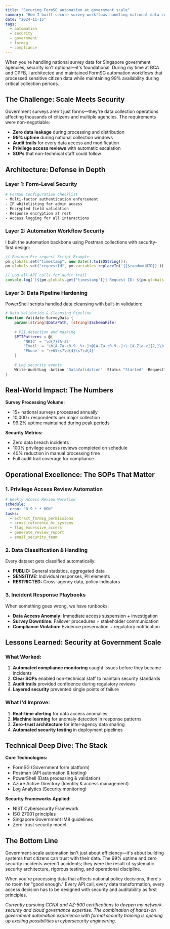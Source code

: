 ---
title: "Securing FormSG automation at government scale"
summary: "How I built secure survey workflows handling national data collections with 99% uptime, privilege access controls, and automated compliance monitoring."
date: "2024-11-15"
tags:
  - automation
  - security
  - government
  - formsg
  - compliance
---

When you're handling national survey data for Singapore government agencies, security isn't optional—it's foundational. During my time at BCA and CPFB, I architected and maintained FormSG automation workflows that processed sensitive citizen data while maintaining 99% availability during critical collection periods.

## The Challenge: Scale Meets Security

Government surveys aren't just forms—they're data collection operations affecting thousands of citizens and multiple agencies. The requirements were non-negotiable:

- **Zero data leakage** during processing and distribution
- **99% uptime** during national collection windows  
- **Audit trails** for every data access and modification
- **Privilege access reviews** with automatic escalation
- **SOPs** that non-technical staff could follow

## Architecture: Defense in Depth

### Layer 1: Form-Level Security
```bash
# FormSG Configuration Checklist
- Multi-factor authentication enforcement
- IP whitelisting for admin access  
- Encrypted field validation
- Response encryption at rest
- Access logging for all interactions
```

### Layer 2: Automation Workflow Security
I built the automation backbone using Postman collections with security-first design:

```javascript
// Postman Pre-request Script Example
pm.globals.set("timestamp", new Date().toISOString());
pm.globals.set("requestId", pm.variables.replaceIn('{{$randomUUID}}'));

// Log all API calls for audit trail
console.log(`[${pm.globals.get("timestamp")}] Request ID: ${pm.globals.get("requestId")}`);
```

### Layer 3: Data Pipeline Hardening
PowerShell scripts handled data cleansing with built-in validation:

```powershell
# Data Validation & Cleansing Pipeline
function Validate-SurveyData {
    param([string]$DataPath, [string]$SchemaFile)
    
    # PII detection and masking
    $PIIPatterns = @{
        'NRIC' = '\d{7}[A-Z]'
        'Email' = '\b[A-Za-z0-9._%+-]+@[A-Za-z0-9.-]+\.[A-Z|a-z]{2,}\b'
        'Phone' = '\+65\s?\d{4}\s?\d{4}'
    }
    
    # Log security events
    Write-AuditLog -Action "DataValidation" -Status "Started" -RequestId $RequestId
}
```

## Real-World Impact: The Numbers

**Survey Processing Volume:**
- 15+ national surveys processed annually
- 10,000+ respondents per major collection
- 99.2% uptime maintained during peak periods

**Security Metrics:**
- Zero data breach incidents
- 100% privilege access reviews completed on schedule
- 40% reduction in manual processing time
- Full audit trail coverage for compliance

## Operational Excellence: The SOPs That Matter

### 1. Privilege Access Review Automation
```yaml
# Weekly Access Review Workflow
schedule: 
  cron: "0 9 * * MON"
tasks:
  - extract_formsg_permissions
  - cross_reference_hr_systems  
  - flag_excessive_access
  - generate_review_report
  - email_security_team
```

### 2. Data Classification & Handling
Every dataset gets classified automatically:
- **PUBLIC:** General statistics, aggregated data
- **SENSITIVE:** Individual responses, PII elements  
- **RESTRICTED:** Cross-agency data, policy indicators

### 3. Incident Response Playbooks
When something goes wrong, we have runbooks:
- **Data Access Anomaly:** Immediate access suspension + investigation
- **Survey Downtime:** Failover procedures + stakeholder communication  
- **Compliance Violation:** Evidence preservation + regulatory notification

## Lessons Learned: Security at Government Scale

### What Worked:
1. **Automated compliance monitoring** caught issues before they became incidents
2. **Clear SOPs** enabled non-technical staff to maintain security standards
3. **Audit trails** provided confidence during regulatory reviews
4. **Layered security** prevented single points of failure

### What I'd Improve:
1. **Real-time alerting** for data access anomalies
2. **Machine learning** for anomaly detection in response patterns
3. **Zero-trust architecture** for inter-agency data sharing
4. **Automated security testing** in deployment pipelines

## Technical Deep Dive: The Stack

**Core Technologies:**
- FormSG (Government form platform)
- Postman (API automation & testing)
- PowerShell (Data processing & validation)
- Azure Active Directory (Identity & access management)  
- Log Analytics (Security monitoring)

**Security Frameworks Applied:**
- NIST Cybersecurity Framework
- ISO 27001 principles
- Singapore Government IM8 guidelines
- Zero-trust security model

## The Bottom Line

Government-scale automation isn't just about efficiency—it's about building systems that citizens can trust with their data. The 99% uptime and zero security incidents weren't accidents; they were the result of systematic security architecture, rigorous testing, and operational discipline.

When you're processing data that affects national policy decisions, there's no room for "good enough." Every API call, every data transformation, every access decision has to be designed with security and auditability as first principles.

*Currently pursuing CCNA and AZ-500 certifications to deepen my network security and cloud governance expertise. The combination of hands-on government automation experience with formal security training is opening up exciting possibilities in cybersecurity engineering.*